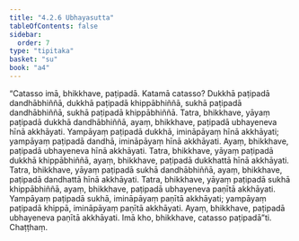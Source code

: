 ```yaml
---
title: "4.2.6 Ubhayasutta"
tableOfContents: false
sidebar:
  order: 7
type: "tipitaka"
basket: "su"
book: "a4"
---
```



<DynamicBreadcrumb />

<Division number="166" book="a4">

<Paragraph number="980" book="a4">
“Catasso imā, bhikkhave, paṭipadā. Katamā catasso? Dukkhā paṭipadā dandhābhiññā, dukkhā paṭipadā khippābhiññā, sukhā paṭipadā dandhābhiññā, sukhā paṭipadā khippābhiññā.
</Paragraph>

<Paragraph number="981" book="a4">
Tatra, bhikkhave, yāyaṃ paṭipadā dukkhā dandhābhiññā, ayaṃ, bhikkhave, paṭipadā ubhayeneva hīnā akkhāyati. Yampāyaṃ paṭipadā dukkhā, imināpāyaṃ hīnā akkhāyati; yampāyaṃ paṭipadā dandhā, imināpāyaṃ hīnā akkhāyati. Ayaṃ, bhikkhave, paṭipadā ubhayeneva hīnā akkhāyati.
</Paragraph>

<Paragraph number="982" book="a4">
Tatra, bhikkhave, yāyaṃ paṭipadā dukkhā khippābhiññā, ayaṃ, bhikkhave, paṭipadā dukkhattā hīnā akkhāyati.
</Paragraph>

<Paragraph number="983" book="a4">
Tatra, bhikkhave, yāyaṃ paṭipadā sukhā dandhābhiññā, ayaṃ, bhikkhave, paṭipadā dandhattā hīnā akkhāyati.
</Paragraph>

<Paragraph number="984" book="a4">
Tatra, bhikkhave, yāyaṃ paṭipadā sukhā khippābhiññā, ayaṃ, bhikkhave, paṭipadā ubhayeneva paṇītā akkhāyati. Yampāyaṃ paṭipadā sukhā, imināpāyaṃ paṇītā akkhāyati; yampāyaṃ paṭipadā khippā, imināpāyaṃ paṇītā akkhāyati. Ayaṃ, bhikkhave, paṭipadā ubhayeneva paṇītā akkhāyati. Imā kho, bhikkhave, catasso paṭipadā”ti.

</Paragraph>
</Division>

<Paragraph number="985" type="center" book="a4">
Chaṭṭhaṃ.
</Paragraph>